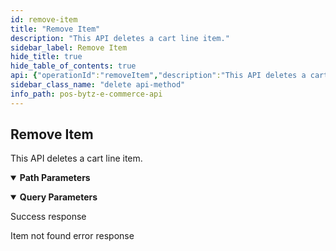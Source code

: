 ```yaml
---
id: remove-item
title: "Remove Item"
description: "This API deletes a cart line item."
sidebar_label: Remove Item
hide_title: true
hide_table_of_contents: true
api: {"operationId":"removeItem","description":"This API deletes a cart line item.","parameters":[{"name":"id","required":true,"in":"path","description":"ID of the line items in the cart.","schema":{"type":"string"}},{"name":"cartId","required":true,"in":"query","description":"The unique id of the cart.","schema":{}}],"responses":{"200":{"description":"Success response","content":{"application/json":{"example":{"statusCode":200,"data":{"_id":"632488c1d491729ad937ac7d","locationId":1364,"bill":{"subtotal":180,"tax":0,"taxes":[],"discount":0,"discounts":[],"charge":0,"charges":[],"roundOff":0,"total":180},"items":[],"__v":0}}}}},"404":{"description":"Item not found error response","content":{"application/json":{"example":{"statusCode":404,"message":"item not found","error":"Not Found"}}}}},"tags":["Carts"],"security":[{"oauth2":["carts:read","carts:write"]}],"method":"delete","path":"/v1/carts/items/{id}","servers":[],"securitySchemes":{"oauth2":{"type":"oauth2","flows":{"clientCredentials":{"tokenUrl":"https://gateway-api.smartbytz.com/ecommerce/oauth2/token","scopes":["store:read","categories:read","items:read","users:read","users:write","carts:read","carts:write","orders:read","orders:write","search:read"]}}}},"info":{"title":"PosBytz E-Commerce API","description":"Whether you&apos;re building a custom-branded storefront or looking for ways to extend Posbytz, the following guide will help you achieve your goals.","version":"1.0","contact":{}},"postman":{"name":"Remove Item","description":{"content":"This API deletes a cart line item.","type":"text/plain"},"url":{"path":["v1","carts","items",":id"],"host":["{{baseUrl}}"],"query":[{"disabled":false,"description":{"content":"(Required) The unique id of the cart.","type":"text/plain"},"key":"cartId","value":""}],"variable":[{"disabled":false,"description":{"content":"(Required) ID of the line items in the cart.","type":"text/plain"},"type":"any","value":"","key":"id"}]},"header":[{"key":"Accept","value":"application/json"}],"method":"DELETE","auth":{"type":"oauth2","oauth2":[]}}}
sidebar_class_name: "delete api-method"
info_path: pos-bytz-e-commerce-api
---
```



## Remove Item



This API deletes a cart line item.

<details style={{"marginBottom":"1rem"}} data-collapsed={false} open={true}><summary style={{}}><strong>Path Parameters</strong></summary><div><ul><ParamsItem className={"paramsItem"} param={{"name":"id","required":true,"in":"path","description":"ID of the line items in the cart.","schema":{"type":"string"}}}></ParamsItem></ul></div></details><details style={{"marginBottom":"1rem"}} data-collapsed={false} open={true}><summary style={{}}><strong>Query Parameters</strong></summary><div><ul><ParamsItem className={"paramsItem"} param={{"name":"cartId","required":true,"in":"query","description":"The unique id of the cart.","schema":{}}}></ParamsItem></ul></div></details><div><ApiTabs><TabItem label={"200"} value={"200"}><div>

Success response

</div><div><MimeTabs groupId={"mime-type"}><TabItem label={"application/json"} value={"application/json"}><SchemaTabs groupId={"schema-tabs"}><TabItem label={"Example"} value={"Example"}><ResponseSamples responseExample={"{\n  \"statusCode\": 200,\n  \"data\": {\n    \"_id\": \"632488c1d491729ad937ac7d\",\n    \"locationId\": 1364,\n    \"bill\": {\n      \"subtotal\": 180,\n      \"tax\": 0,\n      \"taxes\": [],\n      \"discount\": 0,\n      \"discounts\": [],\n      \"charge\": 0,\n      \"charges\": [],\n      \"roundOff\": 0,\n      \"total\": 180\n    },\n    \"items\": [],\n    \"__v\": 0\n  }\n}"} language={"json"}></ResponseSamples></TabItem></SchemaTabs></TabItem></MimeTabs></div></TabItem><TabItem label={"404"} value={"404"}><div>

Item not found error response

</div><div><MimeTabs groupId={"mime-type"}><TabItem label={"application/json"} value={"application/json"}><SchemaTabs groupId={"schema-tabs"}><TabItem label={"Example"} value={"Example"}><ResponseSamples responseExample={"{\n  \"statusCode\": 404,\n  \"message\": \"item not found\",\n  \"error\": \"Not Found\"\n}"} language={"json"}></ResponseSamples></TabItem></SchemaTabs></TabItem></MimeTabs></div></TabItem></ApiTabs></div>
      